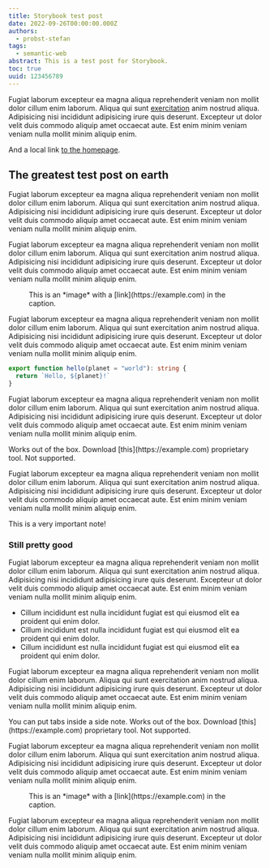 ```yaml
---
title: Storybook test post
date: 2022-09-26T00:00:00.000Z
authors:
  - probst-stefan
tags:
  - semantic-web
abstract: This is a test post for Storybook.
toc: true
uuid: 123456789
---
```


Fugiat laborum excepteur ea magna aliqua reprehenderit veniam non mollit dolor cillum enim laborum.
Aliqua qui sunt [exercitation](https://example.com) anim nostrud aliqua. Adipisicing nisi incididunt adipisicing irure quis
deserunt. Excepteur ut dolor velit duis commodo aliquip amet occaecat aute. Est enim minim veniam
veniam nulla mollit minim aliquip enim.

And a local link [to the homepage](/).

## The greatest test post on earth

Fugiat laborum excepteur ea magna aliqua reprehenderit veniam non mollit dolor cillum enim laborum.
Aliqua qui sunt exercitation anim nostrud aliqua. Adipisicing nisi incididunt adipisicing irure quis
deserunt. Excepteur ut dolor velit duis commodo aliquip amet occaecat aute. Est enim minim veniam
veniam nulla mollit minim aliquip enim.

Fugiat laborum excepteur ea magna aliqua reprehenderit veniam non mollit dolor cillum enim laborum.
Aliqua qui sunt exercitation anim nostrud aliqua. Adipisicing nisi incididunt adipisicing irure quis
deserunt. Excepteur ut dolor velit duis commodo aliquip amet occaecat aute. Est enim minim veniam
veniam nulla mollit minim aliquip enim.

<Figure alt="Placeholder image" src="https://via.placeholder.com/400/400">
  This is an *image* with a [link](https://example.com) in the caption.
</Figure>

Fugiat laborum excepteur ea magna aliqua reprehenderit veniam non mollit dolor cillum enim laborum.
Aliqua qui sunt exercitation anim nostrud aliqua. Adipisicing nisi incididunt adipisicing irure quis
deserunt. Excepteur ut dolor velit duis commodo aliquip amet occaecat aute. Est enim minim veniam
veniam nulla mollit minim aliquip enim.

```ts
export function hello(planet = "world"): string {
  return `Hello, ${planet}!`
}
```

Fugiat laborum excepteur ea magna aliqua reprehenderit veniam non mollit dolor cillum enim laborum.
Aliqua qui sunt exercitation anim nostrud aliqua. Adipisicing nisi incididunt adipisicing irure quis
deserunt. Excepteur ut dolor velit duis commodo aliquip amet occaecat aute. Est enim minim veniam
veniam nulla mollit minim aliquip enim.

<Tabs>
  <Tabs.Tab title="Linux">
    Works out of the box.
  </Tabs.Tab>
  <Tabs.Tab title="Windows">
    Download [this](https://example.com) proprietary tool.
  </Tabs.Tab>
  <Tabs.Tab title="Mac">
    Not supported.
  </Tabs.Tab>
</Tabs>

Fugiat laborum excepteur ea magna aliqua reprehenderit veniam non mollit dolor cillum enim laborum.
Aliqua qui sunt exercitation anim nostrud aliqua. Adipisicing nisi incididunt adipisicing irure quis
deserunt. Excepteur ut dolor velit duis commodo aliquip amet occaecat aute. Est enim minim veniam
veniam nulla mollit minim aliquip enim.

<SideNote type="tip">
  This is a very important note!
</SideNote>

### Still pretty good

Fugiat laborum excepteur ea magna aliqua reprehenderit veniam non mollit dolor cillum enim laborum.
Aliqua qui sunt exercitation anim nostrud aliqua. Adipisicing nisi incididunt adipisicing irure quis
deserunt. Excepteur ut dolor velit duis commodo aliquip amet occaecat aute. Est enim minim veniam
veniam nulla mollit minim aliquip enim.

- Cillum incididunt est nulla incididunt fugiat est qui eiusmod elit ea proident qui enim dolor.
- Cillum incididunt est nulla incididunt fugiat est qui eiusmod elit ea proident qui enim dolor.
- Cillum incididunt est nulla incididunt fugiat est qui eiusmod elit ea proident qui enim dolor.

Fugiat laborum excepteur ea magna aliqua reprehenderit veniam non mollit dolor cillum enim laborum.
Aliqua qui sunt exercitation anim nostrud aliqua. Adipisicing nisi incididunt adipisicing irure quis
deserunt. Excepteur ut dolor velit duis commodo aliquip amet occaecat aute. Est enim minim veniam
veniam nulla mollit minim aliquip enim.

<SideNote type="info">
  You can put tabs inside a side note.
  <Tabs>
    <Tabs.Tab title="Linux">
      Works out of the box.
    </Tabs.Tab>
    <Tabs.Tab title="Windows">
      Download [this](https://example.com) proprietary tool.
    </Tabs.Tab>
    <Tabs.Tab title="Mac">
      Not supported.
    </Tabs.Tab>
  </Tabs>
</SideNote>

Fugiat laborum excepteur ea magna aliqua reprehenderit veniam non mollit dolor cillum enim laborum.
Aliqua qui sunt exercitation anim nostrud aliqua. Adipisicing nisi incididunt adipisicing irure quis
deserunt. Excepteur ut dolor velit duis commodo aliquip amet occaecat aute. Est enim minim veniam
veniam nulla mollit minim aliquip enim.

<Figure alt="Placeholder image" src="https://via.placeholder.com/1200/1200">
  This is an *image* with a [link](https://example.com) in the caption.
</Figure>

Fugiat laborum excepteur ea magna aliqua reprehenderit veniam non mollit dolor cillum enim laborum.
Aliqua qui sunt exercitation anim nostrud aliqua. Adipisicing nisi incididunt adipisicing irure quis
deserunt. Excepteur ut dolor velit duis commodo aliquip amet occaecat aute. Est enim minim veniam
veniam nulla mollit minim aliquip enim.
